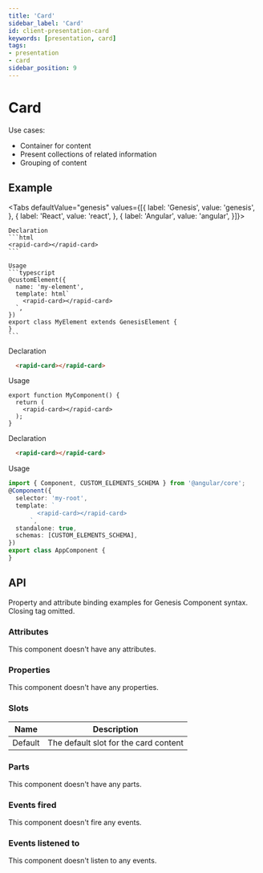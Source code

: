 ```yaml
---
title: 'Card'
sidebar_label: 'Card'
id: client-presentation-card
keywords: [presentation, card]
tags:
- presentation
- card
sidebar_position: 9
---
```



# Card

Use cases:
* Container for content
* Present collections of related information
* Grouping of content

## Example

<CardDemo />

<Tabs defaultValue="genesis" values={[{ label: 'Genesis', value: 'genesis', }, { label: 'React', value: 'react', }, { label: 'Angular', value: 'angular', }]}>

  <TabItem value="genesis">

    Declaration
    ```html
    <rapid-card></rapid-card>
    ```

    Usage
    ```typescript
    @customElement({
      name: 'my-element',
      template: html`
        <rapid-card></rapid-card>
      `,
    })
    export class MyElement extends GenesisElement {
    }
    ```

  </TabItem>
  <TabItem value="react">

  Declaration
  ```html
    <rapid-card></rapid-card>
  ```
  Usage
  ```tsx
  export function MyComponent() {
    return (
      <rapid-card></rapid-card>
    );
  }
  ```
</TabItem>
  <TabItem value="angular">

  Declaration
  ```html
    <rapid-card></rapid-card>
  ```

  Usage
  ```typescript
  import { Component, CUSTOM_ELEMENTS_SCHEMA } from '@angular/core';
  @Component({
    selector: 'my-root',
    template: `
          <rapid-card></rapid-card>
        `,
    standalone: true,
    schemas: [CUSTOM_ELEMENTS_SCHEMA],
  })
  export class AppComponent {
  }
  ```
</TabItem>
</Tabs>

## API

Property and attribute binding examples for Genesis Component syntax. Closing tag omitted.

### Attributes

This component doesn't have any attributes.

### Properties

This component doesn't have any properties.

### Slots

| Name | Description |
|---|---|
| Default |The default slot for the card content |

### Parts

This component doesn't have any parts.

### Events fired

This component doesn't fire any events.

### Events listened to

This component doesn't listen to any events.
